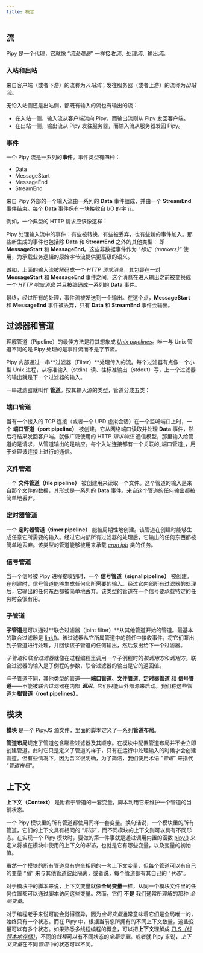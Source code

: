 ```yaml
---
title: 概念
---
```



## 流

Pipy 是一个代理，它就像 “*流处理器*” 一样接收*流*、处理*流*、输出*流*。

### 入站和出站

来自客户端（或者下游）的流称为*入站流*；发往服务器（或者上游）的流称为*出站流*。

<div style="text-align: center">
  <SvgStreams/>
</div>

无论入站侧还是出站侧，都既有输入的流也有输出的流：

* 在入站一侧，输入流从客户端流向 Pipy，而输出流则从 Pipy 发回客户端。
* 在出站一侧，输出流从 Pipy 发往服务器，而输入流从服务器发回 Pipy。

### 事件

一个 Pipy 流是一系列的**事件**。事件类型有四种：

* Data
* MessageStart
* MessageEnd
* StreamEnd

来自 Pipy 外部的一个输入流由一系列的 **Data** 事件组成，并由一个 **StreamEnd** 事件结束。每个 **Data** 事件保有一块接收自 I/O 的字节。

例如，一个典型的 HTTP 请求应该像这样：

<div style="text-align: center">
  <SvgStreamInput/>
</div>

Pipy 处理输入流中的事件：有些被转换，有些被丢弃，也有些新的事件加入。那些新生成的事件也包括除 **Data** 和 **StreamEnd** 之外的其他类型： 即 **MessageStart** 和 **MessageEnd**。这些非数据事件作为 “_标记（markers）_” 使用，为承载业务逻辑的原始字节流提供更高级的语义。

诚如，上面的输入流被解码成一个 _HTTP 请求消息_，其包裹在一对 **MessageStart** 和 **MessageEnd** 事件之间。这个消息在进入输出之前被变换成一个 _HTTP 响应消息_ 并且被编码成一系列的 **Data** 事件。

<div style="text-align: center">
  <SvgStreamTransform/>
</div>

最终，经过所有的处理，事件流被发送到一个输出。在这个点，**MessageStart** 和 **MessageEnd** 事件被丢弃，只有 **Data** 和 **StreamEnd** 事件会输出。

<div style="text-align: center">
  <SvgStreamOutput/>
</div>

## 过滤器和管道

理解管道（Pipeline）的最佳方法是将其想象成 [_Unix pipelines_](https://en.wikipedia.org/wiki/Pipeline_(Unix))。唯一与 Unix 管道不同的是 Pipy 处理的是事件流而不是字节流。

Pipy 内部通过一串**过滤器（Filter）**处理传入的流。每个过滤器有点像一个小型 Unix 进程，从标准输入（stdin）读、往标准输出（stdout）写，上一个过滤器的输出就是下一个过滤器的输入。

<div style="text-align: center">
  <SvgPipelineFilters/>
</div>

一串过滤器就叫作 **管道**。按其输入源的类型，管道分成五类：

### 端口管道

当有一个接入的 TCP 连接（或者一个 UPD 虚拟会话）在一个监听端口上时，一个 **端口管道（port pipeline）** 被创建。它从网络端口读取并处理 **Data** 事件，然后将结果发回客户端。就像广泛使用的 HTTP *_请求响应_* 通信模型，那里输入给管道的是请求，从管道输出的是响应。每个入站连接都有一个关联的_端口管道_，用于处理该连接上进行的通信。

### 文件管道

一个 **文件管道（file pipeline）** 被创建用来读取一个文件。这个管道的输入是来自那个文件的数据，其形式是一系列的 **Data** 事件。来自这个管道的任何输出都被简单地丢弃。

### 定时器管道

一个 **定时器管道（timer pipeline）** 能被周期性地创建。该管道在创建时能够生成任意它所需要的输入。经过它内部所有过滤器的处理后，它输出的任何东西都被简单地丢弃。该类型的管道能够被用来承载 [_cron job_](https://en.wikipedia.org/wiki/Cron) 类的任务。

### 信号管道

当一个信号被 Pipy 进程接收到时，一个 **信号管道（signal pipeline）** 被创建。在创建时，信号管道能够生成任何它所需要的输入。经过它内部所有过滤器的处理后，它输出的任何东西都被简单地丢弃。该类型的管道在一个信号要承载特定的任务时会很有用。

### 子管道

**子管道**是可以通过**联合过滤器（joint filter）**从其他管道开始的管道。最基本的联合过滤器是 [link()](/reference/api/Configuration/link)。该过滤器从它所属管道中的前任中接收事件，将它们泵出到子管道进行处理，并回读该子管道的任何输出，然后泵出给下一个过滤器。

<div style="text-align: center">
  <SvgSubPipeline/>
</div>

*子管道*和*联合过滤器*就像在过程编程里调用一个子例程时的*被调用方*和*调用方*。联合过滤器的输入是子例程的参数，联合过滤器的输出是它的返回值。

与子管道不同，其他类型的管道——**端口管道**、**文件管道**、**定时器管道** 和 **信号管道**——不能被联合过滤器在内部 **_调用_**。它们只能从外部源来启动。我们称这些管道为**根管道（root pipelines）**。

## 模块

**模块** 是一个 PipyJS 源文件，里面的脚本定义了一系列**管道布局**。

**管道布局**规定了管道包含哪些过滤器及其顺序。在模块中配置管道布局并不会立即创建管道。此时它只是定义了管道的样子，只有在运行中处理输入的时候才会创建管道。但有些情况下，因为含义很明确，为了简洁，我们使用术语 “*管道*” 来指代 “*管道布局*”。

## 上下文

**上下文（Context）** 是附着于管道的一套变量，脚本利用它来维护一个管道的当前状态。

一个 Pipy 模块里的所有管道都使用同样一套变量。换句话说，一个模块里的所有管道，它们的上下文具有相同的 “*形态*”，而不同模块的上下文则可以具有不同形态。在实现一个 Pipy 模块时，要做的第一件事就是通过调用内置的函数 [pipy()](/reference/api/pipy) 来定义将被在模块中使用的上下文的*形态*，也就是它有哪些变量，以及变量的初始值。

虽然一个模块的所有管道具有完全相同的一套上下文变量，但每个管道可以有自己的变量 “_值_” 来与其他管道彼此隔离，或者说，每个管道都有其自己的 “_状态_”。

<div style="text-align: center">
  <SvgModulePipelineContext/>
</div>

对于模块中的脚本来说，上下文变量就像**全局变量**一样，从同一个模块文件里的任何位置都可以通过脚本访问这些变量。然而，它们 **不是** 我们通常所理解的那种 _全局变量_。

对于编程老手来说可能会觉得怪异，因为*全局变量*通常意味着它们是全局唯一的，始终只有一个状态。而在 Pipy 中，根据当前您所拥有的不同上下文数量，这些变量可以有多个状态。如果熟悉多线程编程的概念，可以把**上下文**理解成 [*TLS（线程本地存储）*](https://en.wikipedia.org/wiki/Thread-local_storage)，不同的*线程*可以有不同状态的*全局变量*。或者就 Pipy 来说，*上下文变量*在不同*管道*中的状态可以不同。

